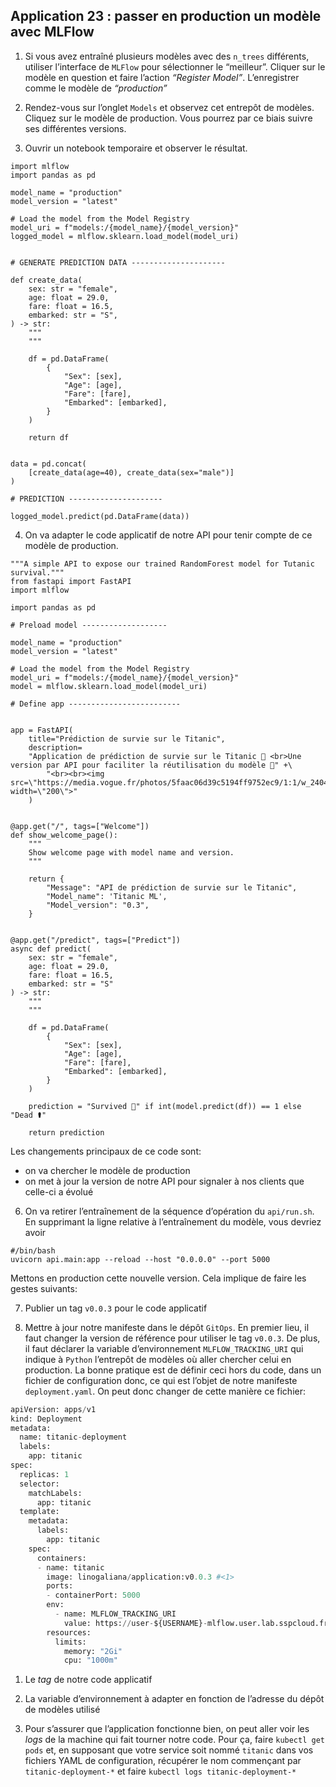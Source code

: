 ::: {.application}
## Application 23 : passer en production un modèle avec MLFlow

1. Si vous avez entraîné plusieurs modèles avec des `n_trees` différents, utiliser l'interface de `MLFlow` pour sélectionner le "meilleur". Cliquer sur le modèle en question et faire l'action _"Register Model"_. L'enregistrer comme le modèle de _"production"_

2. Rendez-vous sur l'onglet `Models` et observez cet entrepôt de modèles. Cliquez sur le modèle de production. Vous pourrez par ce biais suivre ses différentes versions.

3. Ouvrir un notebook temporaire et observer le résultat.

```.python
import mlflow
import pandas as pd

model_name = "production"
model_version = "latest"

# Load the model from the Model Registry
model_uri = f"models:/{model_name}/{model_version}"
logged_model = mlflow.sklearn.load_model(model_uri)


# GENERATE PREDICTION DATA ---------------------

def create_data(
    sex: str = "female",
    age: float = 29.0,
    fare: float = 16.5,
    embarked: str = "S",
) -> str:
    """
    """

    df = pd.DataFrame(
        {
            "Sex": [sex],
            "Age": [age],
            "Fare": [fare],
            "Embarked": [embarked],
        }
    )

    return df


data = pd.concat(
    [create_data(age=40), create_data(sex="male")]
)

# PREDICTION ---------------------

logged_model.predict(pd.DataFrame(data))
```

4. On va adapter le code applicatif de notre API pour tenir compte de ce modèle de production.

```.python
"""A simple API to expose our trained RandomForest model for Tutanic survival."""
from fastapi import FastAPI
import mlflow

import pandas as pd

# Preload model -------------------

model_name = "production"
model_version = "latest"

# Load the model from the Model Registry
model_uri = f"models:/{model_name}/{model_version}"
model = mlflow.sklearn.load_model(model_uri)

# Define app -------------------------


app = FastAPI(
    title="Prédiction de survie sur le Titanic",
    description=
    "Application de prédiction de survie sur le Titanic 🚢 <br>Une version par API pour faciliter la réutilisation du modèle 🚀" +\
        "<br><br><img src=\"https://media.vogue.fr/photos/5faac06d39c5194ff9752ec9/1:1/w_2404,h_2404,c_limit/076_CHL_126884.jpg\" width=\"200\">"
    )


@app.get("/", tags=["Welcome"])
def show_welcome_page():
    """
    Show welcome page with model name and version.
    """

    return {
        "Message": "API de prédiction de survie sur le Titanic",
        "Model_name": 'Titanic ML',
        "Model_version": "0.3",
    }


@app.get("/predict", tags=["Predict"])
async def predict(
    sex: str = "female",
    age: float = 29.0,
    fare: float = 16.5,
    embarked: str = "S"
) -> str:
    """
    """

    df = pd.DataFrame(
        {
            "Sex": [sex],
            "Age": [age],
            "Fare": [fare],
            "Embarked": [embarked],
        }
    )

    prediction = "Survived 🎉" if int(model.predict(df)) == 1 else "Dead ⚰️"

    return prediction
```

Les changements principaux de ce code sont:

* on va chercher le modèle de production
* on met à jour la version de notre API pour signaler à nos clients que celle-ci a évolué

6. On va retirer l'entraînement de la séquence d'opération du `api/run.sh`. En supprimant la ligne relative à l'entraînement du modèle, vous devriez avoir

```.python
#/bin/bash
uvicorn api.main:app --reload --host "0.0.0.0" --port 5000
```

Mettons en production cette nouvelle version. Cela implique de faire les gestes suivants:

7. Publier un tag `v0.0.3` pour le code applicatif

8. Mettre à jour notre manifeste dans le dépôt `GitOps`. En premier lieu, il faut changer la version de référence pour utiliser le tag `v0.0.3`. De plus, il faut déclarer la variable d'environnement `MLFLOW_TRACKING_URI` qui indique à `Python` l'entrepôt de modèles où aller chercher celui en production. La bonne pratique est de définir ceci hors du code, dans un fichier de configuration donc, ce qui est l'objet de notre manifeste `deployment.yaml`. On peut donc changer de cette manière ce fichier:

```python
apiVersion: apps/v1
kind: Deployment
metadata:
  name: titanic-deployment
  labels:
    app: titanic
spec:
  replicas: 1
  selector:
    matchLabels:
      app: titanic
  template:
    metadata:
      labels:
        app: titanic
    spec:
      containers:
      - name: titanic
        image: linogaliana/application:v0.0.3 #<1>
        ports:
        - containerPort: 5000
        env:
          - name: MLFLOW_TRACKING_URI
            value: https://user-${USERNAME}-mlflow.user.lab.sspcloud.fr #<2>
        resources:
          limits:
            memory: "2Gi"
            cpu: "1000m"
```
1. Le _tag_ de notre code applicatif
2. La variable d'environnement à adapter en fonction de l'adresse du dépôt de modèles utilisé


9.  Pour s'assurer que l'application fonctionne bien, on peut aller voir les _logs_ de la machine qui fait tourner notre code. Pour ça, faire `kubectl get pods` et, en supposant que votre service soit nommé `titanic` dans vos fichiers YAML de configuration, récupérer le nom commençant par `titanic-deployment-*` et faire `kubectl logs titanic-deployment-*`

:::


